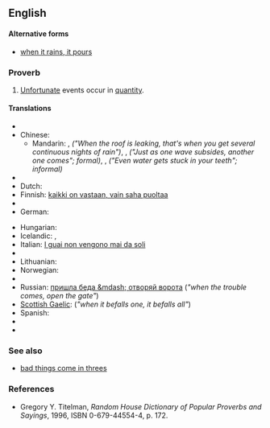 ==English==

====Alternative forms====
* [[when it rains, it pours]]

===Proverb===
{{infl|en|proverb|head=[[it]] [[never]] [[rain]]s [[but]] it [[pour]]s}}

# [[unfortunate|Unfortunate]] events occur in [[quantity]].

====Translations====
{{trans-top|unfortunate events occur in quantitiy}}
* {{trreq|Arabic}}
* Chinese:
** Mandarin: {{t-|cmn|屋漏偏逢連夜雨|sc=Hani}}, {{t-|cmn|屋漏偏逢连夜雨|tr= wū lòu piān féng lián yè yǔ|sc=Hani}} ''("When the roof is leaking, that's when you get several continuous nights of rain")'', {{t|cmn|一波未平，一波又起|sc=Hani}}, {{t|cmn|一波未平，一波又起|tr=yī bō wèi píng yī bō yòu qǐ|sc=Hani}} ''("Just as one wave subsides, another one comes"; formal)'', {{t|cmn|喝口涼水都能塞牙縫|sc=Hani}}, {{t|cmn|喝口凉水都能塞牙缝|tr=hē kǒu liángshuǐ sài yá fèng|sc=Hani}} ''("Even water gets stuck in your teeth"; informal)''
* {{trreq|Czech}}
* Dutch: {{t|nl|van de regen in de drop}}
* Finnish: [[kaikki on vastaan, vain saha puoltaa]]
* {{trreq|French}}
* German: {{t|de|Ein Unglück kommt selten allein}}
{{trans-mid}}
* Hungarian: {{t+|hu|a baj nem jár egyedül}}
* Icelandic: {{t+|is|sjaldan er ein báran stök}}, {{t+|is|það er ýmist of eða van}}
* Italian: [[I guai non vengono mai da soli]]
* {{trreq|Japanese}}
* Lithuanian: {{t|lt|bėda viena nevaikšto}}
* Norwegian: {{t|no|En ulykke kommer sjelden alene}}
* {{trreq|Portuguese}}
* Russian: [[пришла беда &mdash; отворяй ворота]] (''"when the trouble comes, open the gate"'')
* [[Scottish Gaelic]]: {{t-|gd|nuair a thig air duine, thig air uile|xs=Scottish Gaelic}} (''"when it befalls one, it befalls all"'')
* Spanish: {{t|es|Las desgracias nunca viene solas}}
* {{trreq|Swedish}}
* {{trreq|Vietnamese}}
{{trans-bottom}}

===See also===
* [[bad things come in threes]]

===References===
* Gregory Y. Titelman, ''Random House Dictionary of Popular Proverbs and Sayings'', 1996, ISBN 0-679-44554-4, p. 172.